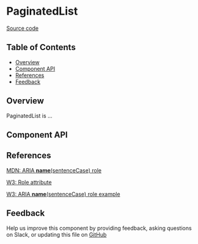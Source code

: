 
# PaginatedList

[Source code](https://github.com/leemonade/bubbles/tree/main/packages/components/informative/PaginatedList)

## Table of Contents

<!-- START doctoc generated TOC please keep comment here to allow auto update -->
<!-- DON'T EDIT THIS SECTION, INSTEAD RE-RUN doctoc TO UPDATE -->

- [Overview](#overview)
- [Component API](#component-api)
- [References](#references)
- [Feedback](#feedback)

## Overview

PaginatedList is ...

<ThemeProvider>
  <PaginatedList />
</ThemeProvider>

## Component API

<Preview>
  <Story id="molecules-informative-paginated-list--playground" />
</Preview>

<Props of={PaginatedList} />

## References

[MDN: ARIA **name**(sentenceCase) role](https://developer.mozilla.org/en-US/docs/Web/Accessibility/ARIA/Roles/paged-list_role)

[W3: Role attribute](https://www.w3.org/WAI/PF/HTML/wiki/RoleAttribute)

[W3: ARIA **name**(sentenceCase) role example](https://www.w3.org/TR/2016/WD-wai-aria-practices-1.1-20160317/examples/paged-list/paged-list.html)

## Feedback

Help us improve this component by providing feedback, asking questions on Slack, or updating this file on
[GitHub](https://github.com/leemonade/bubbles/edit/main/packages/components/informative/PaginatedList.mdx)
